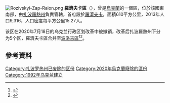 [[Image:Rozivskyi-Zap-Raion.png|thumb]]
'''羅濟夫卡區'''（{{lang-uk|Розівський район}}），曾是[[烏克蘭|烏克蘭]]的一個區，位於該國東南部，由[[扎波羅熱州|扎波羅熱州]]負責管轄，首府設於[[羅濟夫卡|羅濟夫卡]]，面積610平方公里，2013年人口9,316，人口密度每平方公里15.27人。

该区在2020年7月18日的乌克兰行政区划改革中被撤销，改革后扎波羅熱州下分为5个区，羅濟夫卡區合并至[[波洛吉區|波洛吉區]]<ref>{{Cite news|title=Про утворення та ліквідацію районів. Постанова Верховної Ради України № 807-ІХ.|url=http://www.golos.com.ua/article/333466|access-date=2020-10-03|date=2020-07-18|website=Голос України|language=uk}}</ref><ref name="2020_reform_maps">{{cite web |title=Нові райони: карти + склад |url=https://www.minregion.gov.ua/press/news/novi-rajony-karty-sklad/ |publisher=Міністерство розвитку громад та територій України |language=uk}}</ref>。

==參考資料==
{{Reflist}}

{{Coord|47|27|36|N|37|0|52|E|display=title}}
{{Zaporizhia-geo-stub}}

[[Category:扎波罗热州已废除的区份|Category:扎波罗热州已废除的区份]]
[[Category:2020年烏克蘭廢除的區份|Category:2020年烏克蘭廢除的區份]]
[[Category:1992年乌克兰建立|Category:1992年乌克兰建立]]